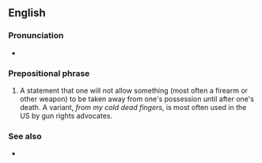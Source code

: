 ==English==

===Pronunciation===
* {{audio|en|en-au-from my cold, dead hands.ogg|Audio (AU)}}

===Prepositional phrase===
{{en-PP}}

# {{lb|en|idiomatic}} A statement that one will not allow something (most often a firearm or other weapon) to be taken away from one's possession until after one's death. A variant, ''from my cold dead fingers'', is most often used in the US by gun rights advocates.

===See also===
* {{l|en|over my dead body}}